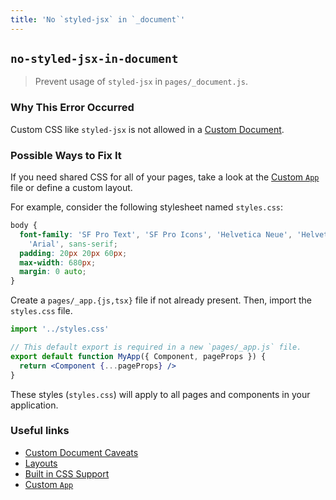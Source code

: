 ```yaml
---
title: 'No `styled-jsx` in `_document`'
---
```


## `no-styled-jsx-in-document`

> Prevent usage of `styled-jsx` in `pages/_document.js`.

### Why This Error Occurred

Custom CSS like `styled-jsx` is not allowed in a [Custom Document](/docs/pages/building-your-application/routing/custom-document).

### Possible Ways to Fix It

If you need shared CSS for all of your pages, take a look at the [Custom `App`](/docs/pages/building-your-application/routing/custom-app) file or define a custom layout.

For example, consider the following stylesheet named `styles.css`:

```css filename="styles.css"
body {
  font-family: 'SF Pro Text', 'SF Pro Icons', 'Helvetica Neue', 'Helvetica',
    'Arial', sans-serif;
  padding: 20px 20px 60px;
  max-width: 680px;
  margin: 0 auto;
}
```

Create a `pages/_app.{js,tsx}` file if not already present. Then, import the `styles.css` file.

```jsx filename="pages/_app.js"
import '../styles.css'

// This default export is required in a new `pages/_app.js` file.
export default function MyApp({ Component, pageProps }) {
  return <Component {...pageProps} />
}
```

These styles (`styles.css`) will apply to all pages and components in your application.

### Useful links

- [Custom Document Caveats](/docs/pages/building-your-application/routing/custom-document#caveats)
- [Layouts](/docs/pages/building-your-application/routing/pages-and-layouts#layout-pattern)
- [Built in CSS Support](/docs/pages/building-your-application/styling)
- [Custom `App`](/docs/pages/building-your-application/routing/custom-app)
